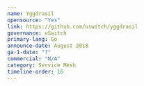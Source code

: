 ---
name: Yggdrasil
opensource: "Yes"
link: https://github.com/uswitch/yggdrasil
governance: uSwitch
primary-lang: Go
announce-date: August 2018
ga-1-date: "?"
commercial: "N/A"
category: Service Mesh
timeline-order: 16
---
